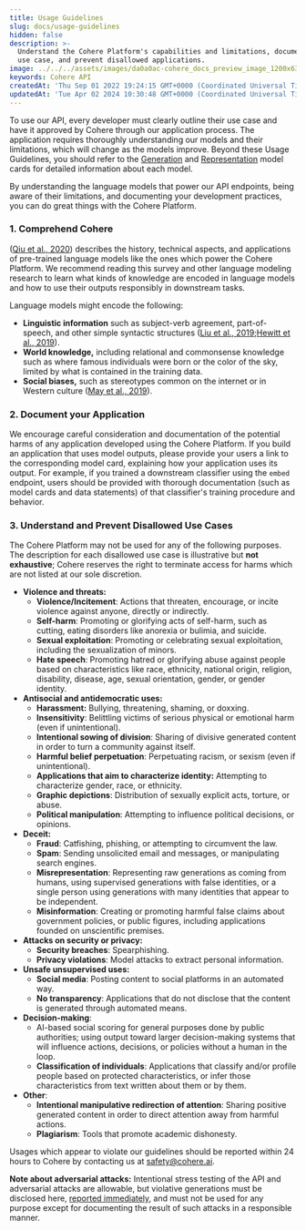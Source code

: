 ```yaml
---
title: Usage Guidelines
slug: docs/usage-guidelines
hidden: false
description: >-
  Understand the Cohere Platform's capabilities and limitations, document your
  use case, and prevent disallowed applications.
image: ../../../assets/images/da0a0ac-cohere_docs_preview_image_1200x630_copy.jpg
keywords: Cohere API
createdAt: 'Thu Sep 01 2022 19:24:15 GMT+0000 (Coordinated Universal Time)'
updatedAt: 'Tue Apr 02 2024 10:30:48 GMT+0000 (Coordinated Universal Time)'
---
```

To use our API, every developer must clearly outline their use case and have it approved by Cohere through our application process. The application requires thoroughly understanding our models and their limitations, which will change as the models improve. Beyond these Usage Guidelines, you should refer to the <a href="https://docs.cohere.ai/docs/generation-card" target="_blank">Generation</a> and <a href="https://docs.cohere.ai/docs/representation-card" target="_blank">Representation</a> model cards for detailed information about each model.

By understanding the language models that power our API endpoints, being aware of their limitations, and documenting your development practices, you can do great things with the Cohere Platform.

### 1\. Comprehend Cohere

(<a href ="https://arxiv.org/pdf/2003.08271.pdf" target="_blank">Qiu et al., 2020</a>) describes the history, technical aspects, and applications of pre-trained language models like the ones which power the Cohere Platform. We recommend reading this survey and other language modeling research to learn what kinds of knowledge are encoded in language models and how to use their outputs responsibly in downstream tasks.

Language models might encode the following:

- **Linguistic information** such as subject-verb agreement, part-of-speech, and other simple syntactic structures (<a href ="https://arxiv.org/pdf/1903.08855" target="_blank">Liu et al., 2019</a>;<a href ="https://arxiv.org/pdf/1909.03368" target="_blank">Hewitt et al., 2019</a>).
- **World knowledge,** including relational and commonsense knowledge such as where famous individuals were born or the color of the sky, limited by what is contained in the training data.
- **Social biases,** such as stereotypes common on the internet or in Western culture (<a href ="https://www.aclweb.org/anthology/N19-1063.pdf" target="_blank">May et al., 2019</a>).

### 2\. Document your Application

We encourage careful consideration and documentation of the potential harms of any application developed using the Cohere Platform. If you build an application that uses model outputs, please provide your users a link to the corresponding model card, explaining how your application uses its output. For example, if you trained a downstream classifier using the `embed` endpoint, users should be provided with thorough documentation (such as model cards and data statements) of that classifier's training procedure and behavior.

### 3\. Understand and Prevent Disallowed Use Cases

The Cohere Platform may not be used for any of the following purposes. The description for each disallowed use case is illustrative but **not exhaustive**; Cohere reserves the right to terminate access for harms which are not listed at our sole discretion.

- **Violence and threats:**
  - **Violence/Incitement**: Actions that threaten, encourage, or incite violence against anyone, directly or indirectly.
  - **Self-harm**: Promoting or glorifying acts of self-harm, such as cutting, eating disorders like anorexia or bulimia, and suicide.
  - **Sexual exploitation**: Promoting or celebrating sexual exploitation, including the sexualization of minors.
  - **Hate speech**: Promoting hatred or glorifying abuse against people based on characteristics like race, ethnicity, national origin, religion, disability, disease, age, sexual orientation, gender, or gender identity.
- **Antisocial and antidemocratic uses:**
  - **Harassment:** Bullying, threatening, shaming, or doxxing.
  - **Insensitivity**: Belittling victims of serious physical or emotional harm (even if unintentional).
  - **Intentional sowing of division**: Sharing of divisive generated content in order to turn a community against itself.
  - **Harmful belief perpetuation**: Perpetuating racism, or sexism (even if unintentional).
  - **Applications that aim to characterize identity:** Attempting to characterize gender, race, or ethnicity.
  - **Graphic depictions**: Distribution of sexually explicit acts, torture, or abuse.
  - **Political manipulation**: Attempting to influence political decisions, or opinions.
- **Deceit:**
  - **Fraud**: Catfishing, phishing, or attempting to circumvent the law.
  - **Spam**: Sending unsolicited email and messages, or manipulating search engines.
  - **Misrepresentation**: Representing raw generations as coming from humans, using supervised generations with false identities, or a single person using generations with many identities that appear to be independent.
  - **Misinformation**: Creating or promoting harmful false claims about government policies, or public figures, including applications founded on unscientific premises.
- **Attacks on security or privacy:**
  - **Security breaches**: Spearphishing.
  - **Privacy violations**: Model attacks to extract personal information.
- **Unsafe unsupervised uses:**
  - **Social media**: Posting content to social platforms in an automated way.
  - **No transparency**: Applications that do not disclose that the content is generated through automated means.
- **Decision-making**:
  - AI-based social scoring for general purposes done by public authorities; using output toward larger decision-making systems that will influence actions, decisions, or policies without a human in the loop.
  - **Classification of individuals**: Applications that classify and/or profile people based on protected characteristics, or infer those characteristics from text written about them or by them.
- **Other**:
  - **Intentional manipulative redirection of attention**: Sharing positive generated content in order to direct attention away from harmful actions.
  - **Plagiarism**: Tools that promote academic dishonesty.

Usages which appear to violate our guidelines should be reported within 24 hours to Cohere by contacting us at [safety@cohere.ai](mailto:safety@cohere.ai).

**Note about adversarial attacks:** Intentional stress testing of the API and adversarial attacks are allowable, but violative generations must be disclosed here, [reported immediately](https://ai8x92z50km.typeform.com/to/EI7d26j6#user_id=xxxxx&organization_id=xxxxx), and must not be used for any purpose except for documenting the result of such attacks in a responsible manner.
